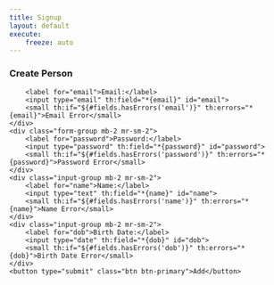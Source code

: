```yaml
---
title: Signup
layout: default
execute:
    freeze: auto
---
```


<h3>Create Person</h3>
<form class="form-inline" action="#" th:action="@{/mvc/person/create}" th:object="${person}" method="POST">
    <div class="form-group mb-2 mr-sm-2">
        <label for="email">Email:</label>
        <input type="email" th:field="*{email}" id="email">
        <small th:if="${#fields.hasErrors('email')}" th:errors="*{email}">Email Error</small>
    </div>
    <div class="form-group mb-2 mr-sm-2">
        <label for="password">Password:</label>
        <input type="password" th:field="*{password}" id="password">
        <small th:if="${#fields.hasErrors('password')}" th:errors="*{password}">Password Error</small>
    </div>
    <div class="input-group mb-2 mr-sm-2">
        <label for="name">Name:</label>
        <input type="text" th:field="*{name}" id="name">
        <small th:if="${#fields.hasErrors('name')}" th:errors="*{name}">Name Error</small>
    </div>
    <div class="input-group mb-2 mr-sm-2">
        <label for="dob">Birth Date:</label>
        <input type="date" th:field="*{dob}" id="dob">
        <small th:if="${#fields.hasErrors('dob')}" th:errors="*{dob}">Birth Date Error</small>
    </div>
    <button type="submit" class="btn btn-primary">Add</button>
</form>